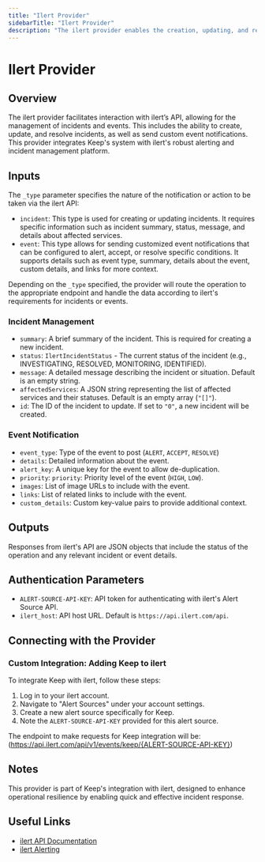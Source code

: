 ```yaml
---
title: "Ilert Provider"
sidebarTitle: "Ilert Provider"
description: "The ilert provider enables the creation, updating, and resolution of events or incidents on ilert, leveraging both incident management and event notification capabilities for effective incident response."
---
```

# Ilert Provider

## Overview

The ilert provider facilitates interaction with ilert’s API, allowing for the management of incidents and events. This includes the ability to create, update, and resolve incidents, as well as send custom event notifications. This provider integrates Keep's system with ilert's robust alerting and incident management platform.

## Inputs

The `_type` parameter specifies the nature of the notification or action to be taken via the ilert API:

- `incident`: This type is used for creating or updating incidents. It requires specific information such as incident summary, status, message, and details about affected services.
- `event`: This type allows for sending customized event notifications that can be configured to alert, accept, or resolve specific conditions. It supports details such as event type, summary, details about the event, custom details, and links for more context.

Depending on the `_type` specified, the provider will route the operation to the appropriate endpoint and handle the data according to ilert's requirements for incidents or events.

### Incident Management

- `summary`: A brief summary of the incident. This is required for creating a new incident.
- `status`: `IlertIncidentStatus` - The current status of the incident (e.g., INVESTIGATING, RESOLVED, MONITORING, IDENTIFIED).
- `message`: A detailed message describing the incident or situation. Default is an empty string.
- `affectedServices`: A JSON string representing the list of affected services and their statuses. Default is an empty array (`"[]"`).
- `id`: The ID of the incident to update. If set to `"0"`, a new incident will be created.

### Event Notification

- `event_type`: Type of the event to post (`ALERT`, `ACCEPT`, `RESOLVE`)
- `details`: Detailed information about the event.
- `alert_key`: A unique key for the event to allow de-duplication.
- `priority`: `priority`: Priority level of the event (`HIGH`, `LOW`).
- `images`: List of image URLs to include with the event.
- `links`: List of related links to include with the event.
- `custom_details`: Custom key-value pairs to provide additional context.

## Outputs

Responses from ilert's API are JSON objects that include the status of the operation and any relevant incident or event details.

## Authentication Parameters

- `ALERT-SOURCE-API-KEY`: API token for authenticating with ilert's Alert Source API.
- `ilert_host`: API host URL. Default is `https://api.ilert.com/api`.


## Connecting with the Provider


### Custom Integration: Adding Keep to ilert

To integrate Keep with ilert, follow these steps:

1. Log in to your ilert account.
2. Navigate to "Alert Sources" under your account settings.
3. Create a new alert source specifically for Keep.
4. Note the `ALERT-SOURCE-API-KEY` provided for this alert source.

The endpoint to make requests for Keep integration will be:
(https://api.ilert.com/api/v1/events/keep/{ALERT-SOURCE-API-KEY})



## Notes

This provider is part of Keep's integration with ilert, designed to enhance operational resilience by enabling quick and effective incident response.

## Useful Links

- [ilert API Documentation](https://api.ilert.com/api-docs/)
- [ilert Alerting](https://www.ilert.com/product/reliable-actionable-alerting)
